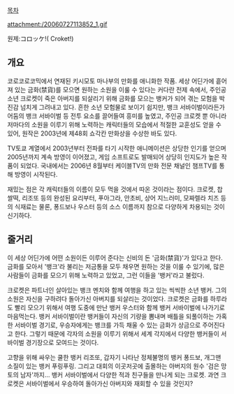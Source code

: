 [[목차]]

attachment:/20060727113852_1.gif

원제:コロッケ!( Croket!) 

== 개요 ==
코로코로코믹에서 연재된 키시모토 마나부의 만화를 애니화한 작품. 세상 어딘가에 흩어져 있는 금화(禁貨)를 모으면 원하는 소원을 이룰 수 있다는 커다란 전제 속에서, 주인공 소년 크로켓이 죽은 아버지를 되살리기 위해 금화를 모으는 뱅커가 되어 겪는 모험을 박진감 넘치게 그려내고 있다. 흔한 소년 모험물로 보이기 쉽지만, 뱅크 서바이벌이라든가 어둠의 뱅크 서바이벌 등 전투 요소를 끌어들여 흥미를 높였고, 주인공 크로켓 뿐 아니라 저마다의 소원을 이루기 위해 노력하는 캐릭터들의 모습에서 적절한 교훈성도 얻을 수 있어, 원작은 2003년에 제48회 쇼각칸 만화상을 수상한 바도 있다. 

TV토쿄 계열에서 2003년부터 전파를 타기 시작한 애니메이션은 상당한 인기를 얻으며 2005년까지 계속 방영이 이어졌고, 게임 소프트로도 발매되어 상당히 인지도가 높은 작품이 되었다. 국내에서는 2006년 8월부터 케이블TV의 만화 전문 채널인 챔프TV를 통해 방영이 시작된다. 

재밌는 점은 각 캐릭터들의 이름이 모두 먹을 것에서 따온 것이라는 점이다. 크로켓, 찹쌀떡, 리조또 등의 완성된 요리부터, 푸아그라, 안초비, 상어 지느러미, 모짜렐라 치즈 등의 식재료는 물론, 퐁드보나 우스터 등의 소스 이름까지 참으로 다양하게 차용되는 것이 신기하다. 

== 줄거리 ==
이 세상 어딘가에 어떤 소원이든 이루어 준다는 신비의 돈 '금화(禁貨)'가 있다고 한다. 금화를 모아서 '뱅크'라 불리는 저금통을 모두 채우면 원하는 것을 이룰 수 있기에, 많은 사람들이 금화를 모으기 위해 노력하고 있었고, 그런 이들을 '뱅커'라고 불렀다. 

크로켓은 파트너인 살아있는 뱅크 멘치와 함께 여행을 하고 있는 씩씩한 소년 뱅커. 그의 소원은 자신을 구하려다 돌아가신 아버지를 되살리는 것이었다. 크로켓은 금화를 하루라도 빨리 모으기 위해서 여행 도중에 만난 뱅커 우스터와 함께 뱅커 서바이벌에 나가기로 마음먹는다. 뱅커 서바이벌이란 뱅커들이 자신의 기량을 뽐내며 배틀을 되풀이하는 가혹한 서바이벌 경기로, 우승자에게는 뱅크를 가득 채울 수 있는 금화가 상금으로 주어진다고 한다. 그렇기 때문에 각자의 소원을 이루기 위해서 세계 각지에서 다양한 뱅커들이 서바이벌 경기장으로 모여드는 것이다. 

고향을 위해 싸우는 쿨한 뱅커 리조또, 갑자기 나타난 정체불명의 뱅커 퐁드보, 개그맨 소질이 있는 뱅커 푸링푸링. 그리고 대회의 이곳저곳에 출몰하는 아버지의 원수 '검은 망토의 남자'까지... 뱅커 서바이벌에서 다양한 적과 친구들을 만나게 되는 크로켓. 과연 크로켓은 서바이벌에서 우승하여 돌아가신 아버지와 재회할 수 있을 것인지?

